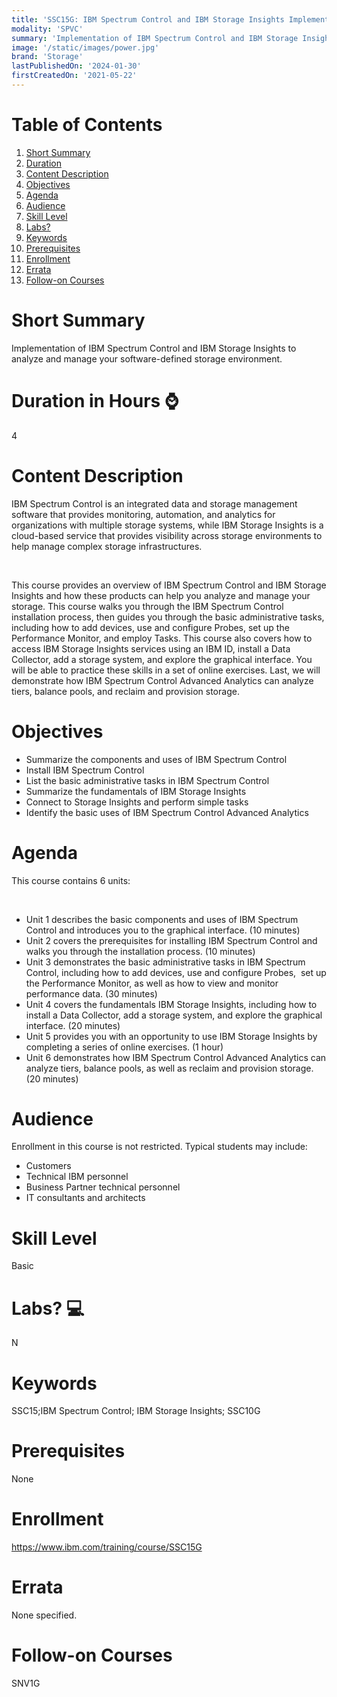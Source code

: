 ```yaml
---
title: 'SSC15G: IBM Spectrum Control and IBM Storage Insights Implementation and Lab Access'
modality: 'SPVC'
summary: 'Implementation of IBM Spectrum Control and IBM Storage Insights to analyze and manage your software-defined storage environment.'
image: '/static/images/power.jpg'
brand: 'Storage'
lastPublishedOn: '2024-01-30'
firstCreatedOn: '2021-05-22'
---
```

# Table of Contents
1.  [Short Summary](#short-summary)
2.  [Duration](#duration-in-hours-)
3.  [Content Description](#content-description)
4.  [Objectives](#objectives)
5.  [Agenda](#agenda)
6.  [Audience](#audience)
7.  [Skill Level](#skill-level)
8.  [Labs?](#labs-)
9.  [Keywords](#keywords)
10. [Prerequisites](#prerequisites)
11. [Enrollment](#enrollment)
12. [Errata](#errata)
13. [Follow-on Courses](#follow-on-courses)

# Short Summary
Implementation of IBM Spectrum Control and IBM Storage Insights to analyze and manage your software-defined storage environment.

# Duration in Hours ⌚
4

# Content Description
IBM Spectrum Control is an integrated data and storage management software that provides monitoring, automation, and analytics for organizations with multiple storage systems, while IBM Storage Insights is a cloud-based service that provides visibility across storage environments to help manage complex storage infrastructures.

 

This course provides an overview of IBM Spectrum Control and IBM Storage Insights and how these products can help you analyze and manage your storage. This course walks you through the IBM Spectrum Control installation process, then guides you through the basic administrative tasks, including how to add devices, use and configure Probes, set up the Performance Monitor, and employ Tasks. This course also covers how to access IBM Storage Insights services using an IBM ID, install a Data Collector, add a storage system, and explore the graphical interface. You will be able to practice these skills in a set of online exercises. Last, we will demonstrate how IBM Spectrum Control Advanced Analytics can analyze tiers, balance pools, and reclaim and provision storage.



# Objectives
* Summarize the components and uses of IBM Spectrum Control
* Install IBM Spectrum Control
* List the basic administrative tasks in IBM Spectrum Control
* Summarize the fundamentals of IBM Storage Insights
* Connect to Storage Insights and perform simple tasks
* Identify the basic uses of IBM Spectrum Control Advanced Analytics


# Agenda
This course contains 6 units:

 

* Unit 1 describes the basic components and uses of IBM Spectrum Control and introduces you to the graphical interface. (10 minutes)
* Unit 2 covers the prerequisites for installing IBM Spectrum Control and walks you through the installation process. (10 minutes)
* Unit 3 demonstrates the basic administrative tasks in IBM Spectrum Control, including how to add devices, use and configure Probes,  set up the Performance Monitor, as well as how to view and monitor performance data. (30 minutes)
* Unit 4 covers the fundamentals IBM Storage Insights, including how to install a Data Collector, add a storage system, and explore the graphical interface. (20 minutes)
* Unit 5 provides you with an opportunity to use IBM Storage Insights by completing a series of online exercises. (1 hour)
* Unit 6 demonstrates how IBM Spectrum Control Advanced Analytics can analyze tiers, balance pools, as well as reclaim and provision storage. (20 minutes)


# Audience
Enrollment in this course is not restricted. Typical students may include:

* Customers
* Technical IBM personnel
* Business Partner technical personnel
* IT consultants and architects


# Skill Level
Basic

# Labs? 💻
N

# Keywords
SSC15;IBM Spectrum Control; IBM Storage Insights; SSC10G

# Prerequisites
None

# Enrollment
https://www.ibm.com/training/course/SSC15G

# Errata
None specified.

# Follow-on Courses
SNV1G


